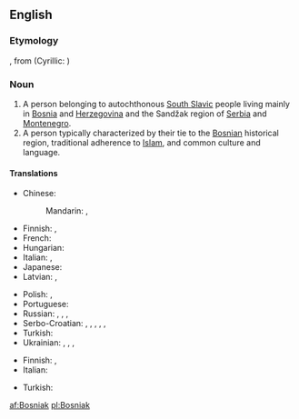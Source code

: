 ==English==

===Etymology===
{{etyl|sh|en}} {{term|Bošnjak||Bosniak|lang=sh}}, from {{term|Bosna||Bosnia}} (Cyrillic: {{term|Босна}})

===Noun===
{{wikipedia|Bosniaks}}
{{en-noun}}

# A person belonging to autochthonous [[South Slavic]] people living mainly in [[Bosnia]] and [[Herzegovina]] and the Sandžak region of [[Serbia]] and [[Montenegro]].
# A person typically characterized by their tie to the [[Bosnian]] historical region, traditional adherence to [[Islam]], and common culture and language.

====Translations====
{{trans-top|person from Bosnia and Herzegovina}}
* Chinese:
*: Mandarin: {{t|cmn|波斯尼亞人|sc=Hani}}, {{t|cmn|波斯尼亚人|tr=Bōsīníyǎ-rén|sc=Hani}}
* Finnish: {{t|fi|bosnialainen}}, {{t|fi|bosniakki}}
* French: {{t+|fr|Bosniaque|m|f}}
* Hungarian: {{t+|hu|bosnyák}}
* Italian: {{t|it|bosniaco|m}}, {{t|it|bosgnacco|m}}
* Japanese: {{t|ja|ボスニア人|tr=Bosunia-jin}}
* Latvian: {{t|lv|bosnietis|m}}, {{t|lv|bosniete|f}}
{{trans-mid}}
* Polish: {{t+|pl|Bośniak|m}}, {{t+|pl|Bośniaczka|f}}
* Portuguese: {{t+|pt|bósnio|m}}
* Russian: {{t+|ru|босниец|m|tr=bosníjec}}, {{t+|ru|бошняк|m|tr=bošnják}}, {{t+|ru|боснийка|f|tr=bosníjka}}, {{t|ru|бошнячка|f|tr=bošnjáčka}}
* Serbo-Croatian: {{t|sh|Бо̀шња̄к|m|sc=Cyrl}}, {{t|sh|Bòšnjāk|m}}, {{t|sh|Боса́нац|m|sc=Cyrl}}, {{t|sh|Bosánac|m}}, {{t|sh|Босанка|f|sc=Cyrl}}, {{t|sh|Bòsānka|f}}
* Turkish: {{t+|tr|Boşnak}}
* Ukrainian: {{t|uk|босні́єць|m|sc=Cyrl}}, {{t|uk|босня́к|m|sc=Cyrl}}, {{t|uk|босні́йка|m|sc=Cyrl}}, {{t|uk|босня́чка|f|sc=Cyrl}}
{{trans-bottom}}

{{trans-top|a person with ties to Bosnia}}
* Finnish: {{t|fi|bosnialainen}}, {{t|fi|bosniakki}}
* Italian: {{t|it|bosgnacco|m}}
{{trans-mid}}
* Turkish: {{t+|tr|Boşnak}}
{{trans-bottom}}

[[af:Bosniak]]
[[pl:Bosniak]]